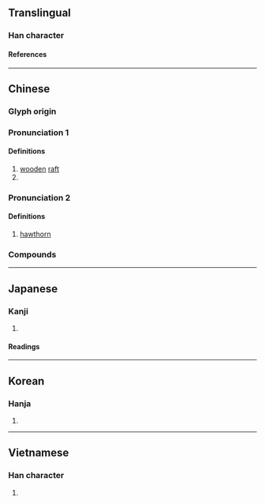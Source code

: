 {{also|查}}
{{character info}}
{{character info|0x2F8E8}}
==Translingual==

===Han character===
{{Han char|rn=75|rad=木|as=09|sn=13|four=44916|canj=DDAM|ids=⿰木查(GHTK),⿰木査(J)}}

====References====
{{Han ref|kx=0538.120|dkj=15094|dj=0925.250|hdz=21244.050|uh=6942}}

----

==Chinese==
{{zh-forms}}

===Glyph origin===
{{Han etym}}

===Pronunciation 1===
{{zh-pron
|m=chá
<!--|c=caa4-->
|mc=y
|oc=y
|cat=n
}}{{attention|zh}}

====Definitions====
{{zh-hanzi}}

# [[wooden]] [[raft]]
# {{zh-alt-form|槎|tr=-|[[tree]] [[branch]]}}

===Pronunciation 2===
{{zh-pron
|m=zhā
|c=zaa1
|cat=n
}}

====Definitions====
{{zh-hanzi}}

# [[hawthorn]]

===Compounds===
{{zh-der|山楂糕|山楂|楂楂|木楂|楂樹坪}}

----

==Japanese==

===Kanji===
{{ja-kanji|grade=|rs=木09}}

# {{rfdef|ja|sort=木09}}

====Readings====
{{ja-readings
|on=さ, じゃ
|kun=いかだ
}}

----

==Korean==

===Hanja===
{{ko-hanja|사}}

# {{rfdef|ko|sort=木09}}

----

==Vietnamese==

===Han character===
{{vi-readings|rs=木09|reading=tra}}

# {{rfdef|vi|sort=木09}}

{{cln|vi|Han tu}}